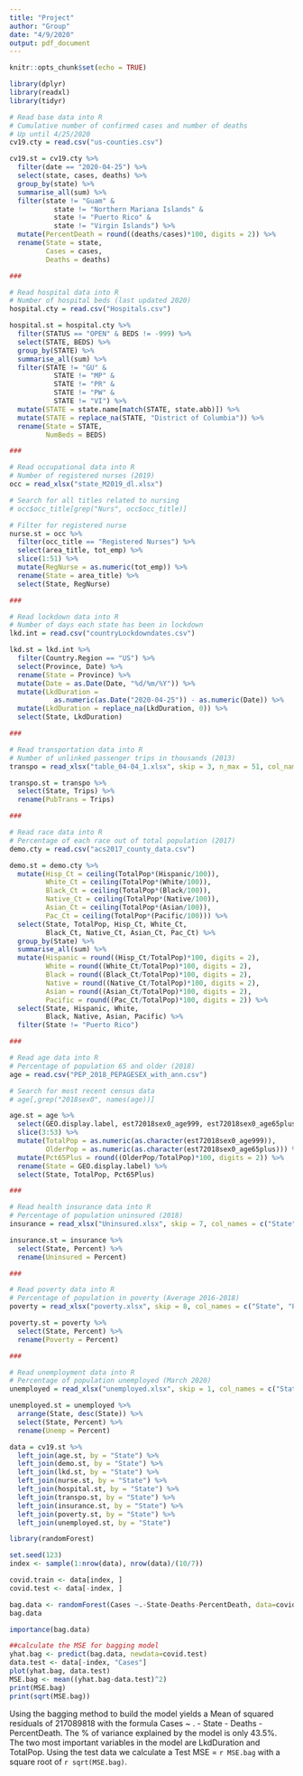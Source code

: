 ```yaml
---
title: "Project"
author: "Group"
date: "4/9/2020"
output: pdf_document
---
```


```r
knitr::opts_chunk$set(echo = TRUE)
```

```r
library(dplyr)
library(readxl)
library(tidyr)
```

```r
# Read base data into R
# Cumulative number of confirmed cases and number of deaths
# Up until 4/25/2020
cv19.cty = read.csv("us-counties.csv")

cv19.st = cv19.cty %>%
  filter(date == "2020-04-25") %>%
  select(state, cases, deaths) %>%
  group_by(state) %>%
  summarise_all(sum) %>%
  filter(state != "Guam" &
           state != "Northern Mariana Islands" &
           state != "Puerto Rico" &
           state != "Virgin Islands") %>%
  mutate(PercentDeath = round((deaths/cases)*100, digits = 2)) %>%
  rename(State = state,
         Cases = cases,
         Deaths = deaths)

###

# Read hospital data into R
# Number of hospital beds (last updated 2020)
hospital.cty = read.csv("Hospitals.csv")

hospital.st = hospital.cty %>%
  filter(STATUS == "OPEN" & BEDS != -999) %>%
  select(STATE, BEDS) %>%
  group_by(STATE) %>%
  summarise_all(sum) %>%
  filter(STATE != "GU" &
           STATE != "MP" &
           STATE != "PR" &
           STATE != "PW" &
           STATE != "VI") %>%
  mutate(STATE = state.name[match(STATE, state.abb)]) %>%
  mutate(STATE = replace_na(STATE, "District of Columbia")) %>%
  rename(State = STATE,
         NumBeds = BEDS)

###

# Read occupational data into R
# Number of registered nurses (2019)
occ = read_xlsx("state_M2019_dl.xlsx")

# Search for all titles related to nursing
# occ$occ_title[grep("Nurs", occ$occ_title)]

# Filter for registered nurse
nurse.st = occ %>%
  filter(occ_title == "Registered Nurses") %>%
  select(area_title, tot_emp) %>%
  slice(1:51) %>%
  mutate(RegNurse = as.numeric(tot_emp)) %>%
  rename(State = area_title) %>%
  select(State, RegNurse)

###

# Read lockdown data into R
# Number of days each state has been in lockdown
lkd.int = read.csv("countryLockdowndates.csv")

lkd.st = lkd.int %>%
  filter(Country.Region == "US") %>%
  select(Province, Date) %>%
  rename(State = Province) %>%
  mutate(Date = as.Date(Date, "%d/%m/%Y")) %>%
  mutate(LkdDuration =
           as.numeric(as.Date("2020-04-25")) - as.numeric(Date)) %>%
  mutate(LkdDuration = replace_na(LkdDuration, 0)) %>%
  select(State, LkdDuration)

###

# Read transportation data into R
# Number of unlinked passenger trips in thousands (2013)
transpo = read_xlsx("table_04-04_1.xlsx", skip = 3, n_max = 51, col_names = c("State", "drop", "Trips", "MotorBus", "HeavyRail", "LightRail", "CommuterRail", "Other"))

transpo.st = transpo %>%
  select(State, Trips) %>%
  rename(PubTrans = Trips)

###

# Read race data into R
# Percentage of each race out of total population (2017)
demo.cty = read.csv("acs2017_county_data.csv")

demo.st = demo.cty %>%
  mutate(Hisp_Ct = ceiling(TotalPop*(Hispanic/100)),
         White_Ct = ceiling(TotalPop*(White/100)),
         Black_Ct = ceiling(TotalPop*(Black/100)),
         Native_Ct = ceiling(TotalPop*(Native/100)),
         Asian_Ct = ceiling(TotalPop*(Asian/100)),
         Pac_Ct = ceiling(TotalPop*(Pacific/100))) %>%
  select(State, TotalPop, Hisp_Ct, White_Ct,
         Black_Ct, Native_Ct, Asian_Ct, Pac_Ct) %>%
  group_by(State) %>%
  summarise_all(sum) %>%
  mutate(Hispanic = round((Hisp_Ct/TotalPop)*100, digits = 2),
         White = round((White_Ct/TotalPop)*100, digits = 2),
         Black = round((Black_Ct/TotalPop)*100, digits = 2),
         Native = round((Native_Ct/TotalPop)*100, digits = 2),
         Asian = round((Asian_Ct/TotalPop)*100, digits = 2),
         Pacific = round((Pac_Ct/TotalPop)*100, digits = 2)) %>%
  select(State, Hispanic, White,
         Black, Native, Asian, Pacific) %>%
  filter(State != "Puerto Rico")

###

# Read age data into R
# Percentage of population 65 and older (2018)
age = read.csv("PEP_2018_PEPAGESEX_with_ann.csv")

# Search for most recent census data
# age[,grep("2018sex0", names(age))]

age.st = age %>%
  select(GEO.display.label, est72018sex0_age999, est72018sex0_age65plus) %>%
  slice(3:53) %>%
  mutate(TotalPop = as.numeric(as.character(est72018sex0_age999)),
         OlderPop = as.numeric(as.character(est72018sex0_age65plus))) %>%
  mutate(Pct65Plus = round((OlderPop/TotalPop)*100, digits = 2)) %>%
  rename(State = GEO.display.label) %>%
  select(State, TotalPop, Pct65Plus)

###

# Read health insurance data into R
# Percentage of population uninsured (2018)
insurance = read_xlsx("Uninsured.xlsx", skip = 7, col_names = c("State", "Number", "Err1", "Percent", "Err2"))

insurance.st = insurance %>%
  select(State, Percent) %>%
  rename(Uninsured = Percent)

###

# Read poverty data into R
# Percentage of population in poverty (Average 2016-2018)
poverty = read_xlsx("poverty.xlsx", skip = 8, col_names = c("State", "Percent", "Err"))

poverty.st = poverty %>%
  select(State, Percent) %>%
  rename(Poverty = Percent)

###

# Read unemployment data into R
# Percentage of population unemployed (March 2020)
unemployed = read_xlsx("unemployed.xlsx", skip = 1, col_names = c("State", "Percent", "Rank"))

unemployed.st = unemployed %>%
  arrange(State, desc(State)) %>%
  select(State, Percent) %>%
  rename(Unemp = Percent)

data = cv19.st %>%
  left_join(age.st, by = "State") %>%
  left_join(demo.st, by = "State") %>%
  left_join(lkd.st, by = "State") %>%
  left_join(nurse.st, by = "State") %>%
  left_join(hospital.st, by = "State") %>%
  left_join(transpo.st, by = "State") %>%
  left_join(insurance.st, by = "State") %>%
  left_join(poverty.st, by = "State") %>%
  left_join(unemployed.st, by = "State")

```

```r
library(randomForest)

set.seed(123)
index <- sample(1:nrow(data), nrow(data)/(10/7))

covid.train <- data[index, ]
covid.test <- data[-index, ]

bag.data <- randomForest(Cases ~.-State-Deaths-PercentDeath, data=covid.train, mtry=15, importance=TRUE)
bag.data

importance(bag.data)

##calculate the MSE for bagging model
yhat.bag <- predict(bag.data, newdata=covid.test)
data.test <- data[-index, "Cases"]
plot(yhat.bag, data.test)
MSE.bag <- mean((yhat.bag-data.test)^2)
print(MSE.bag)
print(sqrt(MSE.bag))
```

Using the bagging method to build the model yields a Mean of squared residuals of 217089818 with the formula Cases ~ . - State - Deaths - PercentDeath. The % of variance explained by the model is only 43.5%.  The two most important variables in the model are LkdDuration and TotalPop. Using the test data we calculate a Test MSE = `r MSE.bag` with a square root of `r sqrt(MSE.bag)`. 


```r

```

